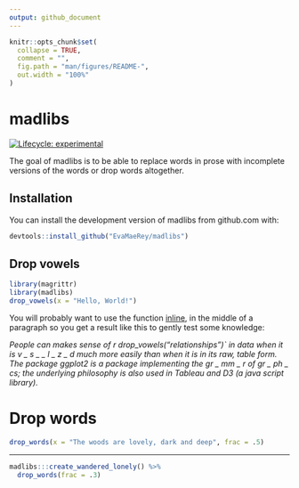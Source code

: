 ```yaml
---
output: github_document
---
```


<!-- README.md is generated from README.Rmd. Please edit that file -->

```r
knitr::opts_chunk$set(
  collapse = TRUE,
  comment = "",
  fig.path = "man/figures/README-",
  out.width = "100%"
)
```

# madlibs

<!-- badges: start -->
[![Lifecycle: experimental](https://img.shields.io/badge/lifecycle-experimental-orange.svg)](https://www.tidyverse.org/lifecycle/#experimental)
<!-- badges: end -->


The goal of madlibs is to be able to replace words in prose with incomplete versions of the words or drop words altogether.

## Installation

You can install the development version of madlibs from github.com with:

``` r
devtools::install_github("EvaMaeRey/madlibs")
```

## Drop vowels


```r
library(magrittr)
library(madlibs)
drop_vowels(x = "Hello, World!")
```

You will probably want to use the function [inline](https://rmarkdown.rstudio.com/lesson-4.html), in the middle of a paragraph so you get a result like this to gently test some knowledge:

*People can makes sense of r drop_vowels("relationships")` in data when it is v \_ s \_ \_ l \_ z \_ d much more easily than when it is in its raw, table form. The package ggplot2 is a package implementing the gr \_ mm \_ r of gr \_ ph \_ cs; the underlying philosophy is also used in Tableau and D3 (a java script library).*

# Drop words

```r
drop_words(x = "The woods are lovely, dark and deep", frac = .5)
```

---

```r
madlibs:::create_wandered_lonely() %>% 
  drop_words(frac = .3)
```

